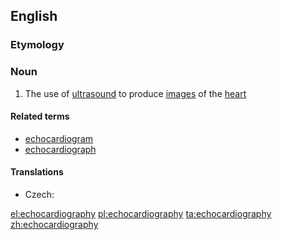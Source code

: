 ==English==

===Etymology===
{{compound|echo|cardiography}}

===Noun===
{{wikipedia}}
{{en-noun|-}}

# {{context|medicine|lang=en}} The use of [[ultrasound]] to produce [[image]]s of the [[heart]]

====Related terms====
*[[echocardiogram]]
*[[echocardiograph]]

====Translations====
{{trans-top|use of ultrasound to produce images of the heart}}
* Czech: {{t-|cs|echokardiografie|f}}
{{trans-mid}}
{{trans-bottom}}

[[el:echocardiography]]
[[pl:echocardiography]]
[[ta:echocardiography]]
[[zh:echocardiography]]